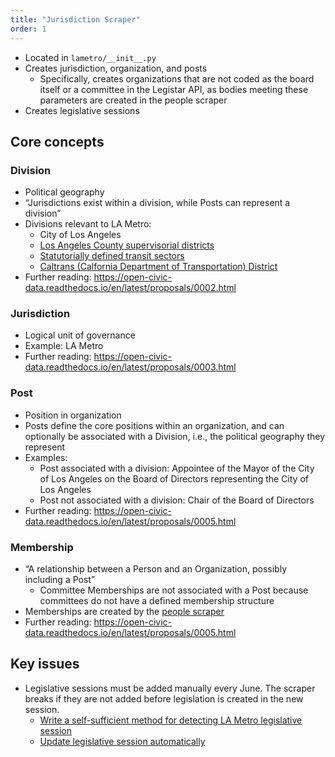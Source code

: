 ```yaml
---
title: "Jurisdiction Scraper"
order: 1
---
```


- Located in `lametro/__init__.py`
- Creates jurisdiction, organization, and posts
  - Specifically, creates organizations that are not coded as the board itself or a committee
  in the Legistar API, as bodies meeting these parameters are created in the people scraper
- Creates legislative sessions

## Core concepts

### Division

- Political geography
- "Jurisdictions exist within a division, while Posts can represent a division"
- Divisions relevant to LA Metro:
  - City of Los Angeles
  - [Los Angeles County supervisorial districts](https://experience.arcgis.com/experience/159e4b53494e47fe82bacd8016065843)
  - [Statutorially defined transit sectors](https://boardagendas.metro.net/static/pdf/CitySelectionCommitte-MTA-Rules-and-Regulations.pdf)
  - [Caltrans (Calfornia Department of Transportation) District](https://dot.ca.gov/caltrans-near-me/district-7)
- Further reading: [https://open-civic-data.readthedocs.io/en/latest/proposals/0002.html](https://open-civic-data.readthedocs.io/en/latest/proposals/0002.html)

### Jurisdiction

- Logical unit of governance
- Example: LA Metro
- Further reading: [https://open-civic-data.readthedocs.io/en/latest/proposals/0003.html](https://open-civic-data.readthedocs.io/en/latest/proposals/0003.html)

### Post

- Position in organization
- Posts define the core positions within an organization, and can optionally be associated with a Division, i.e., the political geography they represent
- Examples:
  - Post associated with a division: Appointee of the Mayor of the City of Los Angeles on the Board of Directors representing the City of Los Angeles
  - Post not associated with a division: Chair of the Board of Directors
- Further reading: [https://open-civic-data.readthedocs.io/en/latest/proposals/0005.html](https://open-civic-data.readthedocs.io/en/latest/proposals/0005.html)

### Membership

- "A relationship between a Person and an Organization, possibly including a Post"
  - Committee Memberships are not associated with a Post because committees do not have a defined membership structure
- Memberships are created by the [people scraper](/scrapers/people.html)
- Further reading: [https://open-civic-data.readthedocs.io/en/latest/proposals/0005.html](https://open-civic-data.readthedocs.io/en/latest/proposals/0005.html)

## Key issues

- Legislative sessions must be added manually every June. The scraper breaks if they are not
added before legislation is created in the new session.
  - [Write a self-sufficient method for detecting LA Metro legislative session](https://github.com/opencivicdata/scrapers-us-municipal/issues/161)
  - [Update legislative session automatically](https://github.com/Metro-Records/scrapers-lametro/issues/22)
